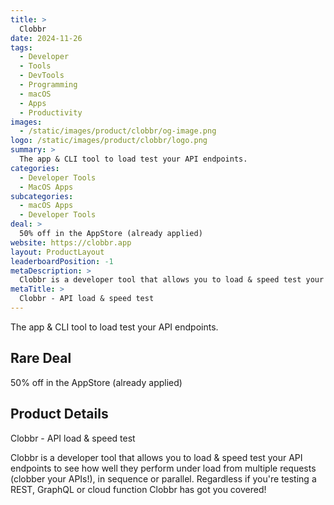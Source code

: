 ```yaml
---
title: >
  Clobbr
date: 2024-11-26
tags:
  - Developer
  - Tools
  - DevTools
  - Programming
  - macOS
  - Apps
  - Productivity
images:
  - /static/images/product/clobbr/og-image.png
logo: /static/images/product/clobbr/logo.png
summary: >
  The app & CLI tool to load test your API endpoints.
categories:
  - Developer Tools
  - MacOS Apps
subcategories:
  - macOS Apps
  - Developer Tools
deal: >
  50% off in the AppStore (already applied)
website: https://clobbr.app
layout: ProductLayout
leaderboardPosition: -1
metaDescription: >
  Clobbr is a developer tool that allows you to load & speed test your API endpoints to see how well they perform under load from multiple requests (clobber your APIs!), in sequence or parallel. Regardless if you're testing a REST, GraphQL or cloud function Clobbr has got you covered!
metaTitle: >
  Clobbr - API load & speed test
---
```

The app & CLI tool to load test your API endpoints.

## Rare Deal

50% off in the AppStore (already applied)

## Product Details

Clobbr - API load & speed test

Clobbr is a developer tool that allows you to load & speed test your API endpoints to see how well they perform under load from multiple requests (clobber your APIs!), in sequence or parallel. Regardless if you're testing a REST, GraphQL or cloud function Clobbr has got you covered!
